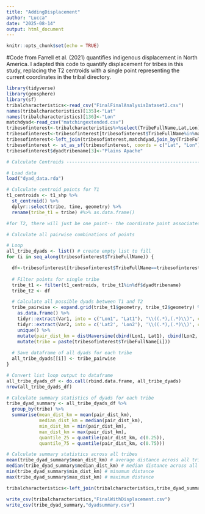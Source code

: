 ```yaml
---
title: "AddingDisplacement"
author: "Lucca"
date: "2025-08-14"
output: html_document
---
```


```r
knitr::opts_chunk$set(echo = TRUE)
```

#Code from Farrell et al. (2021) quantifies indigenous displacement in North America. I adapted this code to quantify displacement for tribes in this study, replacing the T2 centroids with a single point representing the current coordinates in the tribal directory.  
```r

library(tidyverse)
library(geosphere)
library(sf)
tribalcharacteristics<-read_csv("FinalFinalAnalysisDataset2.csv")
names(tribalcharacteristics)[135]<-"Lat"
names(tribalcharacteristics)[136]<-"Lon"
matchdyad<-read_csv("matchingextended.csv")
tribesofinterest<-tribalcharacteristics%>%select(TribeFullName,Lat,Lon)
tribesofinterest<-tribesofinterest[tribesofinterest$TribeFullName%in%matchdyad$tribes,]
tribesofinterest<-left_join(tribesofinterest,matchdyad,join_by(TribeFullName==tribes))
tribesofinterest <- st_as_sf(tribesofinterest, coords = c("Lat", "Lon"), crs = 4326)
tribesofinterest$dyadtribename[3]<-"Plains Apache"

# Calculate Centroids -----------------------------------------------------

# Load data
load("dyad_data.rda")

# Calculate centroid points for T1
t1_centroids <- t1_shp %>%
  st_centroid() %>%
  dplyr::select(tribe, time, geometry) %>%
  rename(tribe_t1 = tribe) #%>% as.data.frame()

#for T2, there will just be one point-- the coordinate point associated with the tribe in the tribal directory.

# Calculate all pairwise combinations of points

# Loop
all_tribe_dyads <- list() # create empty list to fill
for (i in seq_along(tribesofinterest$TribeFullName)) { 

  df<-tribesofinterest[tribesofinterest$TribeFullName==tribesofinterest$TribeFullName[i],]
  
  # Filter points for single tribe
  tribe_t1 <- filter(t1_centroids, tribe_t1%in%df$dyadtribename)
  tribe_t2 <- df

  # Calculate all possible dyads between T1 and T2
  tribe_pairwise <- expand.grid(tribe_t1$geometry, tribe_t2$geometry) %>% 
    as.data.frame() %>%
    tidyr::extract(Var1, into = c("Lon1", "Lat1"), "\\((.*),(.*)\\)", conv = T) %>%
    tidyr::extract(Var2, into = c('Lat2', 'Lon2'), '\\((.*),(.*)\\)', conv = T) %>%
    unique() %>%
    mutate(pair_dist_km = distHaversine(cbind(Lon1, Lat1), cbind(Lon2, Lat2)) / 1000) %>% # in kilometers
    mutate(tribe = paste(tribesofinterest$TribeFullName[i]))
  
  # Save dataframe of all dyads for each tribe
  all_tribe_dyads[[i]] <- tribe_pairwise 
}

# Convert list loop output to dataframe
all_tribe_dyads_df <- do.call(rbind.data.frame, all_tribe_dyads)
nrow(all_tribe_dyads_df)

# Calculate summary statistics of dyads for each tribe
tribe_dyad_summary <- all_tribe_dyads_df %>%
  group_by(tribe) %>%
  summarise(mean_dist_km = mean(pair_dist_km),
            median_dist_km = median(pair_dist_km),
            min_dist_km = min(pair_dist_km),
            max_dist_km = max(pair_dist_km),
            quantile_25 = quantile(pair_dist_km, c(0.25)),
            quantile_75 = quantile(pair_dist_km, c(0.75)))

# Calculate summary statistics across all tribes
mean(tribe_dyad_summary$mean_dist_km) # average distance across all tribes
median(tribe_dyad_summary$median_dist_km) # median distance across all tribes
min(tribe_dyad_summary$min_dist_km) # minumum distance
max(tribe_dyad_summary$max_dist_km) # maximum distance

tribalcharacteristics<-left_join(tribalcharacteristics,tribe_dyad_summary,join_by(TribeFullName==tribe))

write_csv(tribalcharacteristics,"FinalWithDisplacement.csv")
write_csv(tribe_dyad_summary,"dyadsummary.csv")

```


